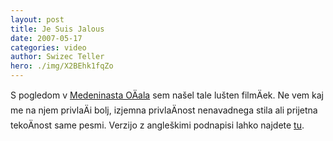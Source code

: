 ```yaml
---
layout: post
title: Je Suis Jalous
date: 2007-05-17
categories: video
author: Swizec Teller
hero: ./img/X2BEhk1fqZo
---
```


S pogledom v [Medeninasta OÄala](http://www.brassgoggles.co.uk/brassgoggles/) sem našel tale lušten filmÄek. Ne vem kaj me na njem privlaÄi bolj, izjemna privlaÄnost nenavadnega stila ali prijetna tekoÄnost same pesmi. Verzijo z angleškimi podnapisi lahko najdete [tu](http://www.youtube.com/watch?v=yXc1mApqusY).
